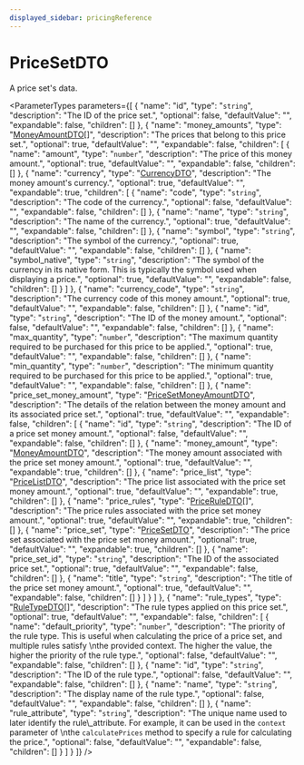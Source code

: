 ```yaml
---
displayed_sidebar: pricingReference
---
```



# PriceSetDTO

A price set's data.

<ParameterTypes parameters={[
  {
    "name": "id",
    "type": "`string`",
    "description": "The ID of the price set.",
    "optional": false,
    "defaultValue": "",
    "expandable": false,
    "children": []
  },
  {
    "name": "money_amounts",
    "type": "[MoneyAmountDTO](pricing.MoneyAmountDTO.mdx)[]",
    "description": "The prices that belong to this price set.",
    "optional": true,
    "defaultValue": "",
    "expandable": false,
    "children": [
      {
        "name": "amount",
        "type": "`number`",
        "description": "The price of this money amount.",
        "optional": true,
        "defaultValue": "",
        "expandable": false,
        "children": []
      },
      {
        "name": "currency",
        "type": "[CurrencyDTO](pricing.CurrencyDTO.mdx)",
        "description": "The money amount's currency.",
        "optional": true,
        "defaultValue": "",
        "expandable": true,
        "children": [
          {
            "name": "code",
            "type": "`string`",
            "description": "The code of the currency.",
            "optional": false,
            "defaultValue": "",
            "expandable": false,
            "children": []
          },
          {
            "name": "name",
            "type": "`string`",
            "description": "The name of the currency.",
            "optional": true,
            "defaultValue": "",
            "expandable": false,
            "children": []
          },
          {
            "name": "symbol",
            "type": "`string`",
            "description": "The symbol of the currency.",
            "optional": true,
            "defaultValue": "",
            "expandable": false,
            "children": []
          },
          {
            "name": "symbol_native",
            "type": "`string`",
            "description": "The symbol of the currency in its native form. This is typically the symbol used when displaying a price.",
            "optional": true,
            "defaultValue": "",
            "expandable": false,
            "children": []
          }
        ]
      },
      {
        "name": "currency_code",
        "type": "`string`",
        "description": "The currency code of this money amount.",
        "optional": true,
        "defaultValue": "",
        "expandable": false,
        "children": []
      },
      {
        "name": "id",
        "type": "`string`",
        "description": "The ID of the money amount.",
        "optional": false,
        "defaultValue": "",
        "expandable": false,
        "children": []
      },
      {
        "name": "max_quantity",
        "type": "`number`",
        "description": "The maximum quantity required to be purchased for this price to be applied.",
        "optional": true,
        "defaultValue": "",
        "expandable": false,
        "children": []
      },
      {
        "name": "min_quantity",
        "type": "`number`",
        "description": "The minimum quantity required to be purchased for this price to be applied.",
        "optional": true,
        "defaultValue": "",
        "expandable": false,
        "children": []
      },
      {
        "name": "price_set_money_amount",
        "type": "[PriceSetMoneyAmountDTO](pricing.PriceSetMoneyAmountDTO.mdx)",
        "description": "The details of the relation between the money amount and its associated price set.",
        "optional": true,
        "defaultValue": "",
        "expandable": false,
        "children": [
          {
            "name": "id",
            "type": "`string`",
            "description": "The ID of a price set money amount.",
            "optional": false,
            "defaultValue": "",
            "expandable": false,
            "children": []
          },
          {
            "name": "money_amount",
            "type": "[MoneyAmountDTO](pricing.MoneyAmountDTO.mdx)",
            "description": "The money amount associated with the price set money amount.",
            "optional": true,
            "defaultValue": "",
            "expandable": true,
            "children": []
          },
          {
            "name": "price_list",
            "type": "[PriceListDTO](pricing.PriceListDTO.mdx)",
            "description": "The price list associated with the price set money amount.",
            "optional": true,
            "defaultValue": "",
            "expandable": true,
            "children": []
          },
          {
            "name": "price_rules",
            "type": "[PriceRuleDTO](pricing.PriceRuleDTO.mdx)[]",
            "description": "The price rules associated with the price set money amount.",
            "optional": true,
            "defaultValue": "",
            "expandable": true,
            "children": []
          },
          {
            "name": "price_set",
            "type": "[PriceSetDTO](pricing.PriceSetDTO.mdx)",
            "description": "The price set associated with the price set money amount.",
            "optional": true,
            "defaultValue": "",
            "expandable": true,
            "children": []
          },
          {
            "name": "price_set_id",
            "type": "`string`",
            "description": "The ID of the associated price set.",
            "optional": true,
            "defaultValue": "",
            "expandable": false,
            "children": []
          },
          {
            "name": "title",
            "type": "`string`",
            "description": "The title of the price set money amount.",
            "optional": true,
            "defaultValue": "",
            "expandable": false,
            "children": []
          }
        ]
      }
    ]
  },
  {
    "name": "rule_types",
    "type": "[RuleTypeDTO](pricing.RuleTypeDTO.mdx)[]",
    "description": "The rule types applied on this price set.",
    "optional": true,
    "defaultValue": "",
    "expandable": false,
    "children": [
      {
        "name": "default_priority",
        "type": "`number`",
        "description": "The priority of the rule type. This is useful when calculating the price of a price set, and multiple rules satisfy \nthe provided context. The higher the value, the higher the priority of the rule type.",
        "optional": false,
        "defaultValue": "",
        "expandable": false,
        "children": []
      },
      {
        "name": "id",
        "type": "`string`",
        "description": "The ID of the rule type.",
        "optional": false,
        "defaultValue": "",
        "expandable": false,
        "children": []
      },
      {
        "name": "name",
        "type": "`string`",
        "description": "The display name of the rule type.",
        "optional": false,
        "defaultValue": "",
        "expandable": false,
        "children": []
      },
      {
        "name": "rule_attribute",
        "type": "`string`",
        "description": "The unique name used to later identify the rule\\_attribute. For example, it can be used in the `context` parameter of \nthe `calculatePrices` method to specify a rule for calculating the price.",
        "optional": false,
        "defaultValue": "",
        "expandable": false,
        "children": []
      }
    ]
  }
]} />
